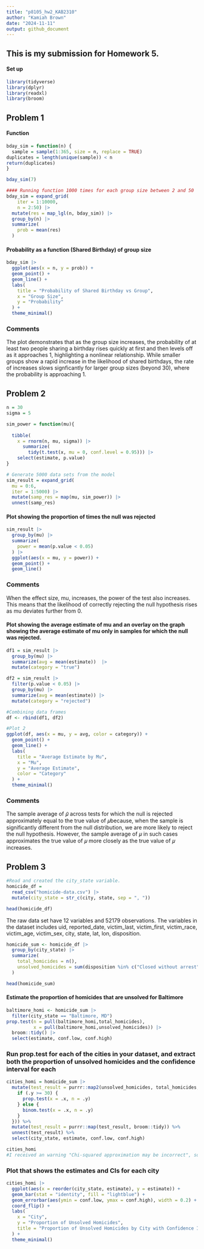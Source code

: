 ```yaml
---
title: "p8105_hw2_KAB2310"
author: "Kamiah Brown"
date: "2024-11-11"
output: github_document
---
```

## This is my submission for Homework 5.

#### Set up 
```r
library(tidyverse)
library(dplyr)
library(readxl)
library(broom)
```

## Problem 1
#### Function 
```r
bday_sim = function(n) {
  sample = sample(1:365, size = n, replace = TRUE)
duplicates = length(unique(sample)) < n
return(duplicates)
}

bday_sim(7)
```

```r
#### Running function 1000 times for each group size between 2 and 50
bday_sim = expand_grid(
    iter = 1:10000,
    n = 2:50) |>
  mutate(res = map_lgl(n, bday_sim)) |> 
  group_by(n) |> 
  summarize(
    prob = mean(res)
  )
```

#### Probability as a function (Shared Birthday) of group size
```r
bday_sim |>
  ggplot(aes(x = n, y = prob)) +
  geom_point() +
  geom_line() +
  labs(
    title = "Probability of Shared Birthday vs Group",
    x = "Group Size",
    y = "Probability"
  ) +
  theme_minimal()
```

### Comments
The plot demonstrates that as the group size increases, the probability of at least two people sharing a birthday rises quickly at first and then levels off as it approaches 1, highlighting a nonlinear relationship. While smaller groups show a rapid increase in the likelihood of shared birthdays, the rate of increases slows signficantly for larger group sizes (beyond 30), where the probability is approaching 1.

## Problem 2 
```r
n = 30
sigma = 5

sim_power = function(mu){
  
  tibble(
    x = rnorm(n, mu, sigma)) |> 
      summarize(
        tidy(t.test(x, mu = 0, conf.level = 0.95))) |> 
    select(estimate, p.value)
}

# Generate 5000 data sets from the model
sim_result = expand_grid(
  mu = 0:6,
  iter = 1:5000) |> 
  mutate(samp_res = map(mu, sim_power)) |> 
  unnest(samp_res)

```
#### Plot showing the proportion of times the null was rejected 
```r
sim_result |> 
  group_by(mu) |> 
  summarize(
    power = mean(p.value < 0.05)
  ) |> 
  ggplot(aes(x = mu, y = power)) +
  geom_point() +
  geom_line()
```

### Comments
When the effect size, mu, increases, the power of the test also increases. This means that the likelihood of correctly rejecting the null hypothesis rises as mu deviates further from 0. 


#### Plot showing the average estimate of mu and an overlay on the graph showing the average estimate of mu only in samples for which the null was rejected. 
```r
df1 = sim_result |> 
  group_by(mu) |> 
  summarize(avg = mean(estimate))  |> 
  mutate(category = "true")
```

```r
df2 = sim_result |> 
  filter(p.value < 0.05) |> 
  group_by(mu) |> 
  summarize(avg = mean(estimate)) |> 
  mutate(category = "rejected")

#Combining data frames
df <- rbind(df1, df2)

#Plot 2
ggplot(df, aes(x = mu, y = avg, color = category)) +
  geom_point() +  
  geom_line() +  
  labs(
    title = "Average Estimate by Mu",
    x = "Mu",
    y = "Average Estimate",
    color = "Category"
  ) +
  theme_minimal()
```

### Comments 
The sample average of 𝜇̂ across tests for which the null is rejected approximately equal to the true value of 𝜇because, when the sample is significantly different from the null distribution, we are more likely to reject the null hypothesis. However, the sample average of 𝜇 in such cases approximates the true value of 𝜇 more closely as the true value of 𝜇 increases.
 
## Problem 3
```r
#Read and created the city_state variable.
homicide_df = 
  read_csv("homicide-data.csv") |>
  mutate(city_state = str_c(city, state, sep = ", "))

head(homicide_df)
```
The raw data set have 12 variables and 52179 observations. The variables in the dataset includes uid, reported_date, victim_last, victim_first, victim_race, victim_age, victim_sex, city, state, lat, lon, disposition.

```r
homicide_sum <- homicide_df |>
  group_by(city_state) |>
  summarize(
    total_homicides = n(),
    unsolved_homicides = sum(disposition %in% c("Closed without arrest", "Open/No arrest"))
  )

head(homicide_sum)
```

#### Estimate the proportion of homicides that are unsolved for Baltimore
```r
baltimore_homi <- homicide_sum |>
  filter(city_state == "Baltimore, MD")
prop.test(n = pull(baltimore_homi,total_homicides), 
          x = pull(baltimore_homi,unsolved_homicides)) |>
  broom::tidy() |>
  select(estimate, conf.low, conf.high)
```

### Run prop.test for each of the cities in your dataset, and extract both the proportion of unsolved homicides and the confidence interval for each
```r
cities_homi = homicide_sum |> 
  mutate(test_result = purrr::map2(unsolved_homicides, total_homicides, ~ {
    if (.y >= 30) {
      prop.test(x = .x, n = .y)
    } else {
      binom.test(x = .x, n = .y)
    }
  })) %>%
  mutate(test_result = purrr::map(test_result, broom::tidy)) %>%
  unnest(test_result) %>%
  select(city_state, estimate, conf.low, conf.high)

cities_homi
#I received an warning "Chi-squared approximation may be incorrect", so I modified using if/else statement and binom.test. 
```

### Plot that shows the estimates and CIs for each city
```r
cities_homi |>
  ggplot(aes(x = reorder(city_state, estimate), y = estimate)) +
  geom_bar(stat = "identity", fill = "lightblue") + 
  geom_errorbar(aes(ymin = conf.low, ymax = conf.high), width = 0.2) + 
  coord_flip() +
  labs(
    x = "City",
    y = "Proportion of Unsolved Homicides",
    title = "Proportion of Unsolved Homicides by City with Confidence Intervals"
  ) +
  theme_minimal()
```






